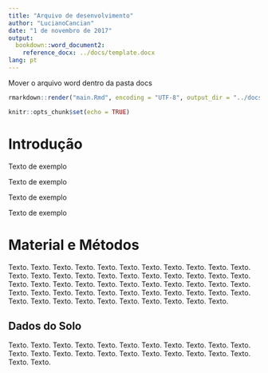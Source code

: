 ```yaml
---
title: "Arquivo de desenvolvimento"
author: "LucianoCancian"
date: "1 de novembro de 2017"
output:
  bookdown::word_document2:
    reference_docx: ../docs/template.docx
lang: pt
---
```


Mover o arquivo word dentro da pasta docs

```r
rmarkdown::render("main.Rmd", encoding = "UTF-8", output_dir = "../docs")
```

```r
knitr::opts_chunk$set(echo = TRUE)
```

# Introdução

Texto de exemplo

Texto de exemplo

Texto de exemplo

Texto de exemplo

# Material e Métodos

Texto. Texto. Texto. Texto. Texto. Texto.
Texto. Texto. Texto. Texto. Texto. Texto.
Texto. Texto. Texto. Texto. Texto. Texto.
Texto. Texto. Texto. Texto. Texto. Texto.
Texto. Texto. Texto. Texto. Texto. Texto.
Texto. Texto. Texto. Texto. Texto. Texto.
Texto. Texto. Texto. Texto. Texto. Texto.
Texto. Texto. Texto. Texto. Texto. Texto.
Texto. Texto. Texto. Texto. Texto. Texto.

## Dados do Solo

Texto. Texto. Texto. Texto. Texto. Texto.
Texto. Texto. Texto. Texto. Texto. Texto.
Texto. Texto. Texto. Texto. Texto. Texto.
Texto. Texto. Texto. Texto. Texto. Texto.
